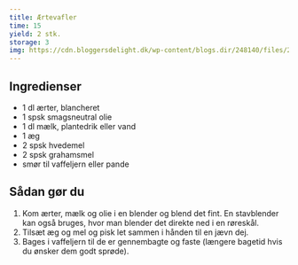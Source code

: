 ```yaml
---
title: Ærtevafler
time: 15
yield: 2 stk.
storage: 3
img: https://cdn.bloggersdelight.dk/wp-content/blogs.dir/248140/files/2021/06/dsc01608.jpg
---
```


## Ingredienser

- 1 dl ærter, blancheret
- 1 spsk smagsneutral olie
- 1 dl mælk, plantedrik eller vand
- 1 æg
- 2 spsk hvedemel
- 2 spsk grahamsmel
- smør til vaffeljern eller pande

## Sådan gør du

1. Kom ærter, mælk og olie i en blender og blend det fint. En stavblender kan også bruges, hvor man blender det direkte ned i en røreskål.
2. Tilsæt æg og mel og pisk let sammen i hånden til en jævn dej.
3. Bages i vaffeljern til de er gennembagte og faste (længere bagetid hvis du ønsker dem godt sprøde).